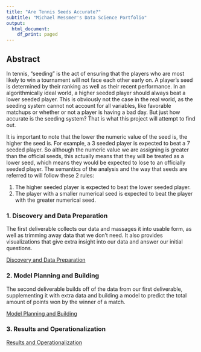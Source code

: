 ```yaml
---
title: "Are Tennis Seeds Accurate?"
subtitle: "Michael Messmer's Data Science Portfolio"
output:
  html_document:
    df_print: paged
---
```


## Abstract

In tennis, "seeding" is the act of ensuring that the players who are most likely to win a tournament will not face each other early on. A player's seed is determined by their ranking as well as their recent performance. In an algorithmically ideal world, a higher seeded player should always beat a lower seeded player. This is obviously not the case in the real world, as the seeding system cannot not account for all variables, like favorable matchups or whether or not a player is having a bad day. But just how accurate is the seeding system? That is what this project will attempt to find out.

It is important to note that the lower the numeric value of the seed is, the higher the seed is. For example, a 3 seeded player is expected to beat a 7 seeded player. So although the numeric value we are assigning is greater than the official seeds, this actually means that they will be treated as a lower seed, which means they would be expected to lose to an officially seeded player. The semantics of the analysis and the way that seeds are referred to will follow these 2 rules:

1. The higher seeded player is expected to beat the lower seeded player.
2. The player with a smaller numerical seed is expected to beat the player with the greater numerical seed.

### 1. Discovery and Data Preparation

The first deliverable collects our data and massages it into usable form, as well as trimming away data that we don't need. It also provides visualizations that give extra insight into our data and answer our initial questions.

<a href="deliverable1.html">Discovery and Data Preparation</a>

### 2. Model Planning and Building

The second deliverable builds off of the data from our first deliverable, supplementing it with extra data and building a model to predict the total amount of points won by the winner of a match.

<a href="deliverable2.html">Model Planning and Building</a>

### 3. Results and Operationalization

<a href="deliverable3.html">Results and Operationalization</a>

